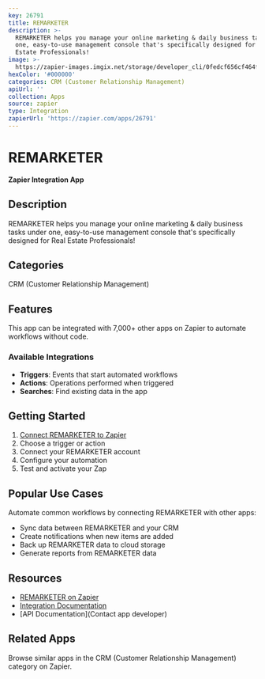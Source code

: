 ```yaml
---
key: 26791
title: REMARKETER
description: >-
  REMARKETER helps you manage your online marketing & daily business tasks under
  one, easy-to-use management console that's specifically designed for Real
  Estate Professionals!
image: >-
  https://zapier-images.imgix.net/storage/developer_cli/0fedcf656cf464f7f6a05f6a1269a1ec.png?auto=format%2Ccompress&ixlib=python-3.0.0&q=50
hexColor: '#000000'
categories: CRM (Customer Relationship Management)
apiUrl: ''
collection: Apps
source: zapier
type: Integration
zapierUrl: 'https://zapier.com/apps/26791'
---
```

# REMARKETER

**Zapier Integration App**

## Description

REMARKETER helps you manage your online marketing & daily business tasks under one, easy-to-use management console that's specifically designed for Real Estate Professionals!

## Categories

CRM (Customer Relationship Management)

## Features

This app can be integrated with 7,000+ other apps on Zapier to automate workflows without code.

### Available Integrations

- **Triggers**: Events that start automated workflows
- **Actions**: Operations performed when triggered
- **Searches**: Find existing data in the app

## Getting Started

1. [Connect REMARKETER to Zapier](https://zapier.com/apps/26791)
2. Choose a trigger or action
3. Connect your REMARKETER account
4. Configure your automation
5. Test and activate your Zap

## Popular Use Cases

Automate common workflows by connecting REMARKETER with other apps:

- Sync data between REMARKETER and your CRM
- Create notifications when new items are added
- Back up REMARKETER data to cloud storage
- Generate reports from REMARKETER data

## Resources

- [REMARKETER on Zapier](https://zapier.com/apps/26791)
- [Integration Documentation](https://zapier.com/apps/26791/integrations)
- [API Documentation](Contact app developer)

## Related Apps

Browse similar apps in the CRM (Customer Relationship Management) category on Zapier.

